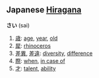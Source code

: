 == Japanese [[Hiragana]] ==

'''さい''' (sai)

# [[歳]]: [[age]], [[year]], [[old]]
# [[犀]]: [[rhinoceros]]
# [[差異]], [[差違]]: [[diversity]], [[difference]]
# [[際]]: [[when]], [[in case of]]
# [[才]]: [[talent]], [[ability]]